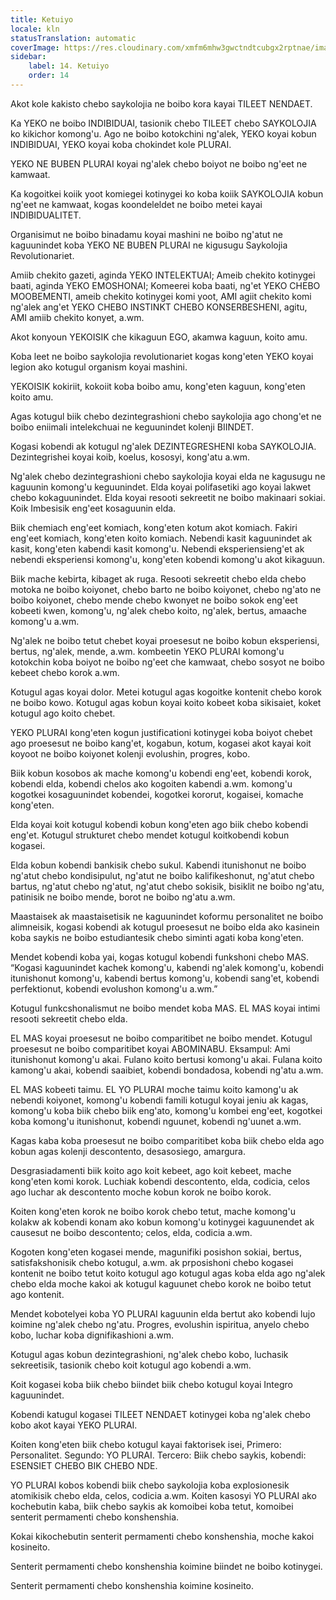 ```yaml
---
title: Ketuiyo
locale: kln
statusTranslation: automatic
coverImage: https://res.cloudinary.com/xmfm6mhw3gwctndtcubgx2rptnae/image/upload/v1740337243/small_cover_educacion_fundamental_a051170f1c.webp
sidebar:
    label: 14. Ketuiyo
    order: 14
---
```

Akot kole kakisto chebo saykolojia ne boibo kora kayai TILEET NENDAET.

Ka YEKO ne boibo INDIBIDUAI, tasionik chebo TILEET chebo SAYKOLOJIA ko kikichor komong'u. Ago ne boibo kotokchini ng'alek, YEKO koyai kobun INDIBIDUAI, YEKO koyai koba chokindet kole PLURAI.

YEKO NE BUBEN PLURAI koyai ng'alek chebo boiyot ne boibo ng'eet ne kamwaat.

Ka kogoitkei koiik yoot komiegei kotinygei ko koba koiik SAYKOLOJIA kobun ng'eet ne kamwaat, kogas koondeleldet ne boibo metei kayai INDIBIDUALITET.

Organisimut ne boibo binadamu koyai mashini ne boibo ng'atut ne kaguunindet koba YEKO NE BUBEN PLURAI ne kigusugu Saykolojia Revolutionariet.

Amiib chekito gazeti, aginda YEKO INTELEKTUAI; Ameib chekito kotinygei baati, aginda YEKO EMOSHONAI; Komeerei koba baati, ng'et YEKO CHEBO MOOBEMENTI, ameib chekito kotinygei komi yoot, AMI agiit chekito komi ng'alek ang'et YEKO CHEBO INSTINKT CHEBO KONSERBESHENI, agitu, AMI amiib chekito konyet, a.wm.

Akot konyoun YEKOISIK che kikaguun EGO, akamwa kaguun, koito amu.

Koba leet ne boibo saykolojia revolutionariet kogas kong'eten YEKO koyai legion ako kotugul organism koyai mashini.

YEKOISIK kokiriit, kokoiit koba boibo amu, kong'eten kaguun, kong'eten koito amu.

Agas kotugul biik chebo dezintegrashioni chebo saykolojia ago chong'et ne boibo eniimali intelekchuai ne keguunindet kolenji BIINDET.

Kogasi kobendi ak kotugul ng'alek DEZINTEGRESHENI koba SAYKOLOJIA. Dezintegrishei koyai koib, koelus, kososyi, kong'atu a.wm.

Ng'alek chebo dezintegrashioni chebo saykolojia koyai elda ne kagusugu ne kaguunin komong'u keguunindet. Elda koyai polifasetiki ago koyai lakwet chebo kokaguunindet. Elda koyai resooti sekreetit ne boibo makinaari sokiai. Koik Imbesisik eng'eet kosaguunin elda.

Biik chemiach eng'eet komiach, kong'eten kotum akot komiach. Fakiri eng'eet komiach, kong'eten koito komiach. Nebendi kasit kaguunindet ak kasit, kong'eten kabendi kasit komong'u. Nebendi eksperiensieng'et ak nebendi eksperiensi komong'u, kong'eten kobendi komong'u akot kikaguun.

Biik mache kebirta, kibaget ak ruga. Resooti sekreetit chebo elda chebo motoka ne boibo koiyonet, chebo barto ne boibo koiyonet, chebo ng'ato ne boibo koiyonet, chebo mende chebo kwonyet ne boibo sokok eng'eet kobeeti kwen, komong'u, ng'alek chebo koito, ng'alek, bertus, amaache komong'u a.wm.

Ng'alek ne boibo tetut chebet koyai proesesut ne boibo kobun eksperiensi, bertus, ng'alek, mende, a.wm. kombeetin YEKO PLURAI komong'u kotokchin koba boiyot ne boibo ng'eet che kamwaat, chebo sosyot ne boibo kebeet chebo korok a.wm.

Kotugul agas koyai dolor. Metei kotugul agas kogoitke kontenit chebo korok ne boibo kowo. Kotugul agas kobun koyai koito kobeet koba sikisaiet, koket kotugul ago koito chebet.

YEKO PLURAI kong'eten kogun justificationi kotinygei koba boiyot chebet ago proesesut ne boibo kang'et, kogabun, kotum, kogasei akot kayai koit koyoot ne boibo koiyonet kolenji evolushin, progres, kobo.

Biik kobun kosobos ak mache komong'u kobendi eng'eet, kobendi korok, kobendi elda, kobendi chelos ako kogoiten kabendi a.wm. komong'u kogotkei kosaguunindet kobendei, kogotkei kororut, kogaisei, komache kong'eten.

Elda koyai koit kotugul kobendi kobun kong'eten ago biik chebo kobendi eng'et. Kotugul strukturet chebo mendet kotugul koitkobendi kobun kogasei.

Elda kobun kobendi bankisik chebo sukul. Kabendi itunishonut ne boibo ng'atut chebo kondisipulut, ng'atut ne boibo kalifikeshonut, ng'atut chebo bartus, ng'atut chebo ng'atut, ng'atut chebo sokisik, bisiklit ne boibo ng'atu, patinisik ne boibo mende, borot ne boibo ng'atu a.wm.

Maastaisek ak maastaisetisik ne kaguunindet koformu personalitet ne boibo alimneisik, kogasi kobendi ak kotugul proesesut ne boibo elda ako kasinein koba saykis ne boibo estudiantesik chebo siminti agati koba kong'eten.

Mendet kobendi koba yai, kogas kotugul kobendi funkshoni chebo MAS. “Kogasi kaguunindet kachek komong'u, kabendi ng'alek komong'u, kobendi itunishonut komong'u, kabendi bertus komong'u, kobendi sang'et, kobendi perfektionut, kobendi evolushon komong'u a.wm.”

Kotugul funkcshonalismut ne boibo mendet koba MAS. EL MAS koyai intimi resooti sekreetit chebo elda.

EL MAS koyai proesesut ne boibo comparitibet ne boibo mendet. Kotugul proesesut ne boibo comparitibet koyai ABOMINABU. Eksampul: Ami itunishonut komong'u akai. Fulano koito bertusi komong'u akai. Fulana koito kamong'u akai, kobendi saaibiet, kobendi bondadosa, kobendi ng'atu a.wm.

EL MAS kobeeti taimu. EL YO PLURAI moche taimu koito kamong'u ak nebendi koiyonet, komong'u kobendi famili kotugul koyai jeniu ak kagas, komong'u koba biik chebo biik eng'ato, komong'u kombei eng'eet, kogotkei koba komong'u itunishonut, kobendi nguunet, kobendi ng'uunet a.wm.

Kagas kaba koba proesesut ne boibo comparitibet koba biik chebo elda ago kobun agas kolenji descontento, desasosiego, amargura.

Desgrasiadamenti biik koito ago koit kebeet, ago koit kebeet, mache kong'eten komi korok. Luchiak kobendi descontento, elda, codicia, celos ago luchar ak descontento moche kobun korok ne boibo korok.

Koiten kong'eten korok ne boibo korok chebo tetut, mache komong'u kolakw ak kobendi konam ako kobun komong'u kotinygei kaguunendet ak causesut ne boibo descontento; celos, elda, codicia a.wm.

Kogoten kong'eten kogasei mende, magunifiki posishon sokiai, bertus, satisfakshonisik chebo kotugul, a.wm. ak prposishoni chebo kogasei kontenit ne boibo tetut koito kotugul ago kotugul agas koba elda ago ng'alek chebo elda moche kakoi ak kotugul kaguunet chebo korok ne boibo tetut ago kontenit.

Mendet kobotelyei koba YO PLURAI kaguunin elda bertut ako kobendi lujo koimine ng'alek chebo ng'atu. Progres, evolushin ispiritua, anyelo chebo kobo, luchar koba dignifikashioni a.wm.

Kotugul agas kobun dezintegrashioni, ng'alek chebo kobo, luchasik sekreetisik, tasionik chebo koit kotugul ago kobendi a.wm.

Koit kogasei koba biik chebo biindet biik chebo kotugul koyai Integro kaguunindet.

Kobendi katugul kogasei TILEET NENDAET kotinygei koba ng'alek chebo kobo akot kayai YEKO PLURAI.

Koiten kong'eten biik chebo kotugul kayai faktorisek isei, Primero: Personalitet. Segundo: YO PLURAI. Tercero: Biik chebo saykis, kobendi: ESENSIET CHEBO BIK CHEBO NDE.

YO PLURAI kobos kobendi biik chebo saykolojia koba explosionesik atomikisik chebo elda, celos, codicia a.wm. Koiten kasosyi YO PLURAI ako kochebutin kaba, biik chebo saykis ak komoibei koba tetut, komoibei senterit permamenti chebo konshenshia.

Kokai kikochebutin senterit permamenti chebo konshenshia, moche kakoi kosineito.

Senterit permamenti chebo konshenshia koimine biindet ne boibo kotinygei.

Senterit permamenti chebo konshenshia koimine kosineito.

